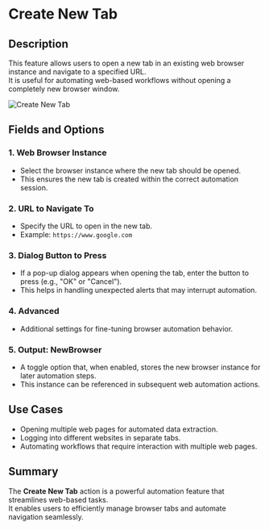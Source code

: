 # Create New Tab  

## Description

This feature allows users to open a new tab in an existing web browser instance and navigate to a specified URL.  
It is useful for automating web-based workflows without opening a completely new browser window.  

![Create New Tab](../assets/browser-automation/create-new-tab.png)  

## Fields and Options  

### 1. **Web Browser Instance**

- Select the browser instance where the new tab should be opened.  
- This ensures the new tab is created within the correct automation session.  

### 2. **URL to Navigate To**

- Specify the URL to open in the new tab.  
- Example: `https://www.google.com`  

### 3. **Dialog Button to Press**

- If a pop-up dialog appears when opening the tab, enter the button to press (e.g., "OK" or "Cancel").  
- This helps in handling unexpected alerts that may interrupt automation.  

### 4. **Advanced**

- Additional settings for fine-tuning browser automation behavior.  

### 5. **Output: NewBrowser**

- A toggle option that, when enabled, stores the new browser instance for later automation steps.  
- This instance can be referenced in subsequent web automation actions.  

## Use Cases

- Opening multiple web pages for automated data extraction.  
- Logging into different websites in separate tabs.  
- Automating workflows that require interaction with multiple web pages.  

## Summary

The **Create New Tab** action is a powerful automation feature that streamlines web-based tasks.  
It enables users to efficiently manage browser tabs and automate navigation seamlessly.  